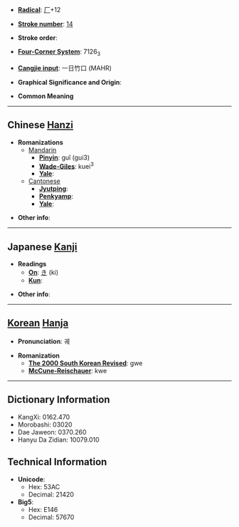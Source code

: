 * '''[[Wiktionary:Chinese radical index| Radical]]''': [[Wiktionary:Chinese radical index 厂|厂]]+12

* '''[[Wiktionary:Chinese total strokes index|Stroke number]]''': [[Wiktionary:Chinese total strokes index 14|14]]

* '''Stroke order''': 

* '''[[Wiktionary:Chinese four corner index|Four-Corner System]]''': 7126<sub>3</sub>

* '''[[Wiktionary:Chinese Cangjie index|Cangjie input]]''': 一日竹口 (MAHR)

* '''Graphical Significance and Origin''': 

* '''Common Meaning'''

----

== Chinese [[Hanzi]] ==

* '''Romanizations'''
** [[Mandarin]]
*** '''[[Pinyin]]''': guǐ (gui3)
*** '''[[Wade-Giles]]''': kuei<sup>3</sup>
*** '''[[Yale]]''': 
**[[Cantonese]]
***'''[[Jyutping]]''':
***'''[[Penkyamp]]''': 
***'''[[Yale]]''': 

* '''Other info''': 

----

== Japanese [[Kanji]] ==

* '''Readings'''
** '''[[On]]''': [[き]] (ki)
** '''[[Kun]]''': 

* '''Other info''':  

----

== [[Korean]] [[Hanja]] ==

* '''Pronunciation''': 궤

* '''Romanization'''
** '''[[The 2000 South Korean Revised Romanization|The 2000 South Korean Revised]]''': gwe
** '''[[McCune-Reischauer]]''': kwe

----

== Dictionary Information ==

* KangXi: 0162.470
* Morobashi: 03020
* Dae Jaweon: 0370.260
* Hanyu Da Zidian: 10079.010

== Technical Information ==

* '''Unicode''':
** Hex: 53AC
** Decimal: 21420
* '''Big5''':
** Hex: E146
** Decimal: 57670